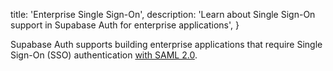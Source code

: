 
  title: 'Enterprise Single Sign-On',
  description: 'Learn about Single Sign-On support in Supabase Auth for enterprise applications',
}

Supabase Auth supports building enterprise applications that require Single Sign-On (SSO) authentication [with SAML 2.0](/docs/guides/auth/sso/auth-sso-saml).


